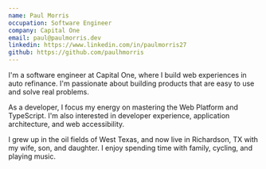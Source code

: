 ```yaml
---
name: Paul Morris
occupation: Software Engineer
company: Capital One
email: paul@paulmorris.dev
linkedin: https://www.linkedin.com/in/paulmorris27
github: https://github.com/paulhmorris
---
```


I'm a software engineer at Capital One, where I build web experiences in auto refinance. I'm passionate about building products that are easy to use and solve real problems.

As a developer, I focus my energy on mastering the Web Platform and TypeScript. I'm also interested in developer experience, application architecture, and web accessibility.

I grew up in the oil fields of West Texas, and now live in Richardson, TX with my wife, son, and daughter. I enjoy spending time with family, cycling, and playing music.
